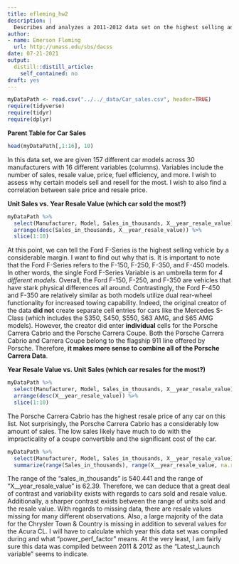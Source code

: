 ```yaml
---
title: efleming_hw2
description: |
  Describes and analyzes a 2011-2012 data set on the highest selling and re-selling car models and manufacturers.
author:
- name: Emerson Fleming
  url: http://umass.edu/sbs/dacss
date: 07-21-2021
output:
  distill::distill_article:
    self_contained: no
draft: yes
---
```

```r
myDataPath <- read.csv("../../_data/Car_sales.csv", header=TRUE) 
require(tidyverse)
require(tidyr)
require(dplyr)
```
**Parent Table for Car Sales**
```r
head(myDataPath[,1:16], 10)
```
In this data set, we are given 157 different car models across 30 manufacturers with 16 different variables (columns). Variables include the number of sales, resale value, price, fuel efficiency, and more.
I wish to assess why certain models sell and resell for the most. I wish to also find a correlation between sale price and resale price.

**Unit Sales vs. Year Resale Value (which car sold the most?)**
```r
myDataPath %>%
  select(Manufacturer, Model, Sales_in_thousands, X__year_resale_value) %>% 
  arrange(desc(Sales_in_thousands, X__year_resale_value)) %>%
  slice(1:10)
```
At this point, we can tell the Ford F-Series is the highest selling vehicle by a considerable margin. I want to find out why that is. 
It is important to note that the Ford F-Series refers to the F-150, F-250, F-350, and F-450 models. In other words, the single Ford F-Series Variable is an umbrella term for *4 different models*. Overall, the Ford F-150, F-250, and F-350 are vehicles that have stark physical differences all around. Contrastingly, the Ford F-450 and F-350 are relatively similar as both models utilize dual rear-wheel functionality for increased towing capability. 
Indeed, the original creator of the data **did not** create separate cell entries for cars like the Mercedes S-Class (which includes the S350, S450, S550, S63 AMG, and S65 AMG models). However, the creator did enter **individual** cells for the Porsche Carrera Cabrio and the Porsche Carrera Coupe. Both the Porsche Carrera Cabrio and Carrera Coupe belong to the flagship 911 line offered by Porsche. Therefore, **it makes more sense to combine all of the Porsche Carrera Data**.

**Year Resale Value vs. Unit Sales (which car resales for the most?)**
```r
myDataPath %>%
  select(Manufacturer, Model, Sales_in_thousands, X__year_resale_value) %>% 
  arrange(desc(X__year_resale_value)) %>%
  slice(1:10)
```
The Porsche Carrera Cabrio has the highest resale price of any car on this list. Not surprisingly, the Porsche Carrera Cabrio has a considerably low amount of sales. The low sales likely have much to do with the impracticality of a coupe convertible and the significant cost of the car. 

```r
myDataPath %>%
  select(Manufacturer, Model, Sales_in_thousands, X__year_resale_value) %>%
  summarize(range(Sales_in_thousands), range(X__year_resale_value, na.rm = TRUE))
```
The range of the "sales_in_thousands" is 540.441 and the range of "X__year_resale_value" is 62.39. Therefore, we can deduce that a great deal of contrast and variability exists with regards to cars sold and resale value. Additionally, a sharper contrast exists between the range of units sold and the resale value. 
With regards to missing data, there are resale values missing for many different observations. Also, a large majority of the data for the Chrysler Town & Country is missing in addition to several values for the Acura CL. 
I will have to calculate which year this data set was compiled during and what "power_perf_factor" means. At the very least, I am fairly sure this data was compiled between 2011 & 2012 as the "Latest_Launch variable" seems to indicate.

